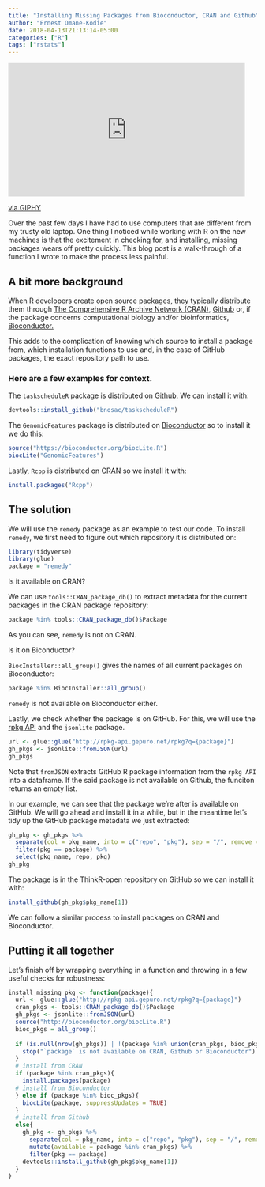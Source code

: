 ```yaml
---
title: "Installing Missing Packages from Bioconductor, CRAN and Github" 
author: "Ernest Omane-Kodie"
date: 2018-04-13T21:13:14-05:00 
categories: ["R"]
tags: ["rstats"]
---
```


<iframe src="https://giphy.com/embed/DZCtWie9jivao" width="480" height="270" frameBorder="0" class="giphy-embed" allowFullScreen></iframe><p><a href="https://giphy.com/gifs/disk-floppy-DZCtWie9jivao">via GIPHY</a></p>


Over the past few days I have had to use computers that are different from my trusty old laptop. One thing I noticed while working with R on the new machines is that the excitement in checking for, and installing, missing packages wears off   pretty quickly. This blog post is a walk-through of a function I wrote to make the process less painful.


## A bit more background
When R developers create open source packages, they typically distribute them through [The Comprehensive R Archive Network (CRAN)](https://cran.r-project.org/), [Github](https://github.com/) or, if the package concerns computational biology and/or bioinformatics, [Bioconductor.](https://bioconductor.org/) 

This adds to the complication of knowing which source to install a package from, which installation functions to use and, in the case of GitHub packages, the exact repository path to use.

### Here are a few examples for context.

The `taskscheduleR` package is distributed on [Github.](https://github.com/) We can install it with:
```r
devtools::install_github("bnosac/taskscheduleR")
```

The `GenomicFeatures` package is distributed on [Bioconductor](https://www.bioconductor.org/install/) so to install it we do this:
```r
source("https://bioconductor.org/biocLite.R")
biocLite("GenomicFeatures")
```

Lastly, `Rcpp` is distributed on [CRAN](https://cran.r-project.org/) so we install it with:
```r
install.packages("Rcpp")
```

## The solution
We will use the `remedy` package as an example to test our code. To install `remedy`, we first need to figure out which repository it is distributed on:
```r
library(tidyverse)
library(glue)
package = "remedy" 
```

Is it available on CRAN?

We can use `tools::CRAN_package_db()` to extract metadata for the current packages in the CRAN package repository:
```r
package %in% tools::CRAN_package_db()$Package
```
As you can see, `remedy` is not on CRAN.

Is it on Biconductor? 

`BiocInstaller::all_group()` gives the names of all current packages on Bioconductor: 
```r
package %in% BiocInstaller::all_group()
```
`remedy` is not available on Bioconductor either. 

Lastly, we check whether the package is on GitHub. For this, we will use the [rpkg API](http://rpkg-api.gepuro.net/) and the `jsonlite` package. 
```r
url <- glue::glue("http://rpkg-api.gepuro.net/rpkg?q={package}")
gh_pkgs <- jsonlite::fromJSON(url)
gh_pkgs
```
Note that `fromJSON` extracts GitHub R package information from the `rpkg API` into a dataframe. If the said package is not available on Github, the funciton returns an empty list.

In our example, we can see that the package we're after is available on GitHub.
We will go ahead and install it in a while, but in the meantime let's tidy up the GitHub package metadata we just extracted:

```r
gh_pkg <- gh_pkgs %>% 
  separate(col = pkg_name, into = c("repo", "pkg"), sep = "/", remove = F) %>% 
  filter(pkg == package) %>% 
  select(pkg_name, repo, pkg)
gh_pkg
```

The package is in the ThinkR-open repository on GitHub so we can install it with:
```r
install_github(gh_pkg$pkg_name[1])
```

We can follow a similar process to install packages on CRAN and Bioconductor.


## Putting it all together
Let's finish off by wrapping everything in a function and throwing in a few useful checks for robustness:
```r
install_missing_pkg <- function(package){
  url <- glue::glue("http://rpkg-api.gepuro.net/rpkg?q={package}")
  cran_pkgs <- tools::CRAN_package_db()$Package
  gh_pkgs <- jsonlite::fromJSON(url)
  source("http://bioconductor.org/biocLite.R")
  bioc_pkgs = all_group()
  
  if (is.null(nrow(gh_pkgs)) | !(package %in% union(cran_pkgs, bioc_pkgs))) {
    stop("`package` is not available on CRAN, Github or Bioconductor")
  }
  # install from CRAN  
  if (package %in% cran_pkgs){
    install.packages(package)
  # install from Bioconductor    
  } else if (package %in% bioc_pkgs){
    biocLite(package, suppressUpdates = TRUE)
  }
  # install from Github
  else{
    gh_pkg <- gh_pkgs %>% 
      separate(col = pkg_name, into = c("repo", "pkg"), sep = "/", remove = F) %>% 
      mutate(available = package %in% cran_pkgs) %>% 
      filter(pkg == package)
    devtools::install_github(gh_pkg$pkg_name[1])
  }
}
```


